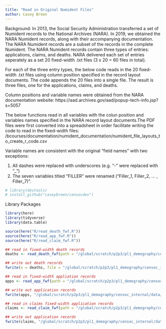 ```yaml
---
title: "Read in Original Numident Files"
author: Casey Breen
---
```


Background: In 2013, the Social Security Administration transferred a set of Numident records to the
National Archives (NARA). In 2019, we obtained the NARA Numident records, along with
their accompanying documentation. The NARA Numident records are a subset of the records
in the complete Numident. The NARA Numident records contain three types of entries:
applications, claims, and deaths. NARA delivered each set of entries seperately as a set 20
fixed-width .txt files (3 x 20 = 60 files in total).

For each of the three entry types, the below code reads in the 20 fixed-width .txt files using column
position specified in the record layout documents. The code appends the 20 files into a single
file. The result is three files, one for the applications, claims, and deaths. 

Column positions and variable names were obtained from the NARA documentation website: https://aad.archives.gov/aad/popup-tech-info.jsp?s=5057

The below functions read in all variables with the colun position and variables names specified in the NARA record layout documents.The PDF files were first converted into a spreadsheet in order facilitate writing the code to read in the fixed-width files: 
/bcourses/documentation/numident_documentation/numident_file_layouts_to_create_r_code.csv

Variable names are consistent with the original "field names" with two exceptions: 

1) All dashes were replaced with underscores (e.g. "-" were replaced with "_")
2) The seven variables titled "FILLER" were renamed ("Filler_1, Filler_2, ... , Filler_7)".


```r
# library(devtools) 
# install_github("caseybreen/censocdev")
```

Library Packages
```r
library(here)
library(tidyverse)
library(data.table)

source(here("R/read_death_fwf.R"))
source(here("R/read_app_fwf.R"))
source(here("R/read_claim_fwf.R"))
```


```r
## read in fixed-width death records
deaths <- read_death_fwf(path = "/global/scratch/p2p3/pl1_demography/censoc/input_data/nara_numident/death_records/records/")

## write out death records
fwrite(x = deaths, file = "/global/scratch/p2p3/pl1_demography/censoc_internal/data/numident/1_numident_files_with_original_varnames/deaths_original.csv")

## read in fixed-width appliation records
apps <- read_app_fwf(path = "/global/scratch/p2p3/pl1_demography/censoc/input_data/nara_numident/application_records/records/")

## write out application records
fwrite(apps, "/global/scratch/p2p3/pl1_demography/censoc_internal/data/numident/1_numident_files_with_original_varnames/applications_original.csv")

## read in claims fixed-width application records 
claims <- read_claim_fwf(path = "/global/scratch/p2p3/pl1_demography/censoc/input_data/nara_numident/claim_records/records/")

## write out application records
fwrite(claims, "/global/scratch/p2p3/pl1_demography/censoc_internal/data/numident/1_numident_files_with_original_varnames/claims_original.csv")
```


